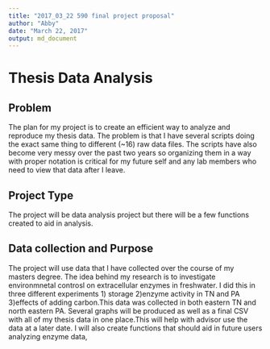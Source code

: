 ```yaml
---
title: "2017_03_22 590 final project proposal"
author: "Abby"
date: "March 22, 2017"
output: md_document
---
```

# Thesis Data Analysis 
## Problem 
The plan for my project is to create an efficient way to analyze and reproduce my thesis data. The problem is that I have several scripts doing the exact same thing to different (~16) raw data files. The scripts have also become very messy over the past two years so organizing them in a way with proper notation is critical for my future self and any lab members who need to view that data after I leave. 

## Project Type
The project will be data analysis project but there will be a few functions created to aid in analysis. 

## Data collection and Purpose 
The project will use data that I have collected over the course of my masters degree. The idea behind my research is to investigate environmnetal controsl on extracellular enzymes in freshwater. I did this in three different experiments 1) storage 2)enzyme activity in TN and PA 3)effects of adding carbon.This data was collected in both eastern TN and north eastern PA. Several graphs will be produced as well as a final CSV with all of my thesis data in one place.This will help with advisor use the data at a later date.  I will also create functions that should aid in future users analyzing enzyme data, 